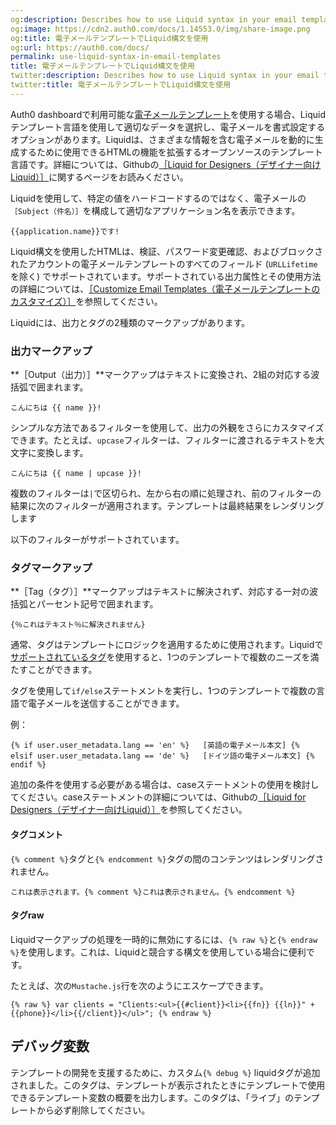 ```yaml
---
og:description: Describes how to use Liquid syntax in your email templates.
og:image: https://cdn2.auth0.com/docs/1.14553.0/img/share-image.png
og:title: 電子メールテンプレートでLiquid構文を使用
og:url: https://auth0.com/docs/
permalink: use-liquid-syntax-in-email-templates
title: 電子メールテンプレートでLiquid構文を使用
twitter:description: Describes how to use Liquid syntax in your email templates.
twitter:title: 電子メールテンプレートでLiquid構文を使用
---
```


Auth0 dashboardで利用可能な[電子メールテンプレート](%24%7Bmanage_url%7D/#/branding/email_templates)を使用する場合、Liquidテンプレート言語を使用して適切なデータを選択し、電子メールを書式設定するオプションがあります。Liquidは、さまざまな情報を含む電子メールを動的に生成するために使用できるHTMLの機能を拡張するオープンソースのテンプレート言語です。詳細については、Githubの[［Liquid for Designers（デザイナー向けLiquid）］](https://github.com/Shopify/liquid/wiki/Liquid-for-Designers)に関するページをお読みください。

Liquidを使用して、特定の値をハードコードするのではなく、電子メールの`［Subject（件名）］`を構成して適切なアプリケーション名を表示できます。

`{{application.name}}です!`

Liquid構文を使用したHTMLは、検証、パスワード変更確認、およびブロックされたアカウントの電子メールテンプレートのすべてのフィールド (`URLLifetime`を除く) でサポートされています。サポートされている出力属性とその使用方法の詳細については、[［Customize Email Templates（電子メールテンプレートのカスタマイズ）］](/brand-and-customize/email/customize-email-templates)を参照してください。

Liquidには、出力とタグの2種類のマークアップがあります。

### 出力マークアップ

**［Output（出力）］**マークアップはテキストに変換され、2組の対応する波括弧で囲まれます。

`こんにちは {{ name }}!`

シンプルな方法であるフィルターを使用して、出力の外観をさらにカスタマイズできます。たとえば、`upcase`フィルターは、フィルターに渡されるテキストを大文字に変換します。

`こんにちは {{ name | upcase }}!`

複数のフィルターは`|`で区切られ、左から右の順に処理され、前のフィルターの結果に次のフィルターが適用されます。テンプレートは最終結果をレンダリングします

以下のフィルターがサポートされています。



### タグマークアップ

**［Tag（タグ）］**マークアップはテキストに解決されず、対応する一対の波括弧とパーセント記号で囲まれます。

`{％これはテキスト％に解決されません}`

通常、タグはテンプレートにロジックを適用するために使用されます。Liquidで[サポートされているタグ](https://github.com/Shopify/liquid/wiki/Liquid-for-Designers#tags)を使用すると、1つのテンプレートで複数のニーズを満たすことができます。

タグを使用して`if/else`ステートメントを実行し、1つのテンプレートで複数の言語で電子メールを送信することができます。

例：

`{% if user.user_metadata.lang == 'en' %}  
  [英語の電子メール本文]
{% elsif user.user_metadata.lang == 'de' %}  
  [ドイツ語の電子メール本文]
{% endif %}`

追加の条件を使用する必要がある場合は、caseステートメントの使用を検討してください。caseステートメントの詳細については、Githubの[［Liquid for Designers（デザイナー向けLiquid）］](https://github.com/Shopify/liquid/wiki/Liquid-for-Designers#case-statement)を参照してください。

#### タグコメント

`{% comment %}`タグと`{% endcomment %}`タグの間のコンテンツはレンダリングされません。

`これは表示されます。{% comment %}これは表示されません。{% endcomment %}`

#### タグraw

Liquidマークアップの処理を一時的に無効にするには、`{% raw %}`と`{% endraw %}`を使用します。これは、Liquidと競合する構文を使用している場合に便利です。

たとえば、次の`Mustache.js`行を次のようにエスケープできます。

`{% raw %}
  var clients = "Clients:<ul>{{#client}}<li>{{fn}} {{ln}}" + {{phone}}</li>{{/client}}</ul>";
{% endraw %}`

## デバッグ変数

テンプレートの開発を支援するために、カスタム`{% debug %}` liquidタグが追加されました。このタグは、テンプレートが表示されたときにテンプレートで使用できるテンプレート変数の概要を出力します。このタグは、「ライブ」のテンプレートから必ず削除してください。